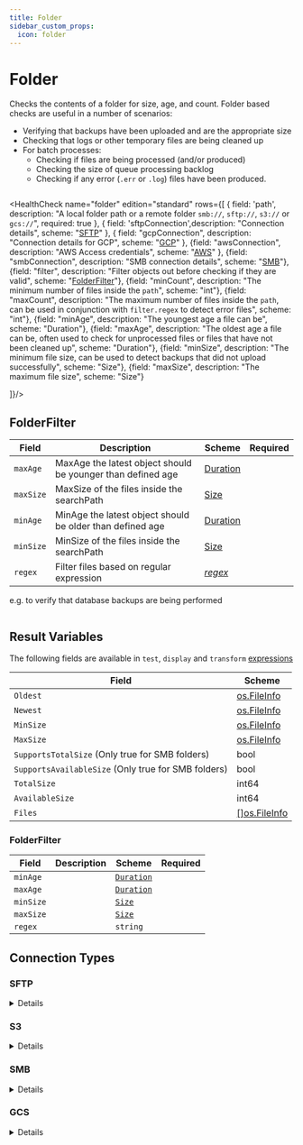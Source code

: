 ```yaml
---
title: Folder
sidebar_custom_props:
  icon: folder
---
```


# <Icon name="smb" /> Folder

Checks the contents of a folder for size, age, and count. Folder based checks are useful in a number of scenarios:

- Verifying that backups have been uploaded and are the appropriate size
- Checking that logs or other temporary files are being cleaned up
- For batch processes:
  - Checking if files are being processed (and/or produced)
  - Checking the size of queue processing backlog
  - Checking if any error (`.err` or `.log`) files have been produced.

```yaml title="folder-check.yaml" file=<rootDir>/modules/canary-checker/fixtures/datasources/folder_single_pass.yaml
```

<HealthCheck name="folder" edition="standard" rows={[
  {
    field: 'path',
    description: "A local folder path or a remote folder `smb://`, `sftp://`, `s3://` or `gcs://`",
    required: true
  },
  {    field: 'sftpConnection',description: "Connection details", scheme: "[SFTP](#sftp)"  },
  { field: "gcpConnection", description: "Connection details for GCP", scheme: "[GCP](#gcp)" },
{field: "awsConnection", description: "AWS Access credentials", scheme: "[AWS](#aws)" },
  {field: "smbConnection", description: "SMB connection details", scheme: "[SMB](#smb)"},
  {field: "filter", description: "Filter objects out before checking if they are valid", scheme: "[FolderFilter](#folderfilter)"},
  {field: "minCount", description: "The minimum number of files inside the `path`", scheme: "int"},
  {field: "maxCount", description: "The maximum number of files inside the `path`, can be used in conjunction with `filter.regex` to detect error files", scheme: "int"},
  {field: "minAge", description: "The youngest age a file can be", scheme: "Duration"},
  {field: "maxAge", description: "The oldest age a file can be, often used to check for unprocessed files or files that have not been cleaned up", scheme: "Duration"},
  {field: "minSize", description: "The minimum file size, can be used to detect backups that did not upload successfully", scheme: "Size"},
  {field: "maxSize", description: "The maximum file size", scheme: "Size"}

]}/>

## FolderFilter

| Field     | Description                                                 | Scheme                                               | Required |
| --------- | ----------------------------------------------------------- | ---------------------------------------------------- | -------- |
| `maxAge`  | MaxAge the latest object should be younger than defined age | [Duration](/reference/types#duration)                |          |
| `maxSize` | MaxSize of the files inside the searchPath                  | [Size](/reference/types#size)                        |          |
| `minAge`  | MinAge the latest object should be older than defined age   | [Duration](/reference/types#duration)                |          |
| `minSize` | MinSize of the files inside the searchPath                  | [Size](/reference/types#size)                        |          |
| `regex`   | Filter files based on regular expression                    | _[regex](https://github.com/google/re2/wiki/Syntax)_ |          |

e.g. to verify that database backups are being performed

```yaml title="postgres-backup-check.yaml" file=<rootDir>/modules/canary-checker/fixtures/datasources/folder_with_filter.yaml
```

## Result Variables

The following fields are available in `test`, `display` and `transform` [expressions](../concepts/expressions)

| Field                                               | Scheme                                             |
| --------------------------------------------------- | -------------------------------------------------- |
| `Oldest`                                            | [os.FileInfo](https://pkg.go.dev/io/fs#FileInfo)   |
| `Newest`                                            | [os.FileInfo](https://pkg.go.dev/io/fs#FileInfo)   |
| `MinSize`                                           | [os.FileInfo](https://pkg.go.dev/io/fs#FileInfo)   |
| `MaxSize`                                           | [os.FileInfo](https://pkg.go.dev/io/fs#FileInfo)   |
| `SupportsTotalSize` (Only true for SMB folders)     | bool                                               |
| `SupportsAvailableSize` (Only true for SMB folders) | bool                                               |
| `TotalSize`                                         | int64                                              |
| `AvailableSize`                                     | int64                                              |
| `Files`                                             | [[]os.FileInfo](https://pkg.go.dev/io/fs#FileInfo) |

### FolderFilter

| Field     | Description | Scheme                                  | Required |
| --------- | ----------- | --------------------------------------- | -------- |
| `minAge`  |             | [`Duration`](/reference/types#duration) |          |
| `maxAge`  |             | [`Duration`](/reference/types#duration) |          |
| `minSize` |             | [`Size`](/reference/types#size)         |          |
| `maxSize` |             | [`Size`](/reference/types#size)         |          |
| `regex`   |             | `string`                                |          |

## Connection Types

### SFTP

<Fields connection="sftp" />

<details summary="SFTP Check">
<div>
```yaml title="exec_artifact.yaml"  file=<rootDir>/modules/canary-checker/fixtures/datasources/SFTP/sftp_pass.yaml
```
</div>
</details>

### S3

<Fields connection="aws" />


<div className="mt-5"/>
<details summary="S3 Bucket"  >
<div>
```yaml title="exec_artifact.yaml"  file=<rootDir>/modules/canary-checker/fixtures/datasources/s3_bucket_pass.yaml
```
</div>
</details>

### SMB

<Fields connection="smb" />

<div className="mt-5"/>
<details summary="SMB / CIFS" >
<div>
```yaml title="smb.yaml"  file=<rootDir>/modules/canary-checker/fixtures/quarantine/smb_pass.yaml
```
</div>
</details>

### GCS

<Fields connection="gcp" />


<div className="mt-5"/>
<details summary="GCS Check" >
<div>
```yaml title="gcs.yaml"  file=<rootDir>/modules/canary-checker/fixtures/datasources/GCP/folder_pass.yaml
```
</div>
</details>
